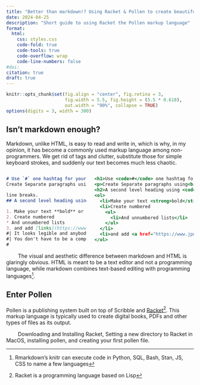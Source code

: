```yaml
---
title: "Better than markdown!? Using Racket & Pollen to create beautiful digital books"
date: 2024-04-25
description: "Short guide to using Racket the Pollen markup language"
format:
  html:
    css: styles.css
    code-fold: true
    code-tools: true
    code-overflow: wrap
    code-line-numbers: false
#doi: 
citation: true
draft: true
---
```


```r
knitr::opts_chunk$set(fig.align = "center", fig.retina = 3,
                      fig.width = 5.5, fig.height = (5.5 * 0.618),
                      out.width = "90%", collapse = TRUE)
options(digits = 3, width = 300)

```


## Isn't markdown enough? 

Markdown, unlike HTML, is easy to read and write in, which is why, in my opinion, it has become a commonly used markup language among non-programmers. We get rid of tags and clutter, substitute those for simple keyboard strokes, and suddenly our text becomes much less chaotic. 

::::: {.multiple}

::: {.columns .column-screen-inset}

::: column

```.markdown
# Use `#` one hashtag for your first–level headings
Create Separate paragraphs using

line breaks.
## A second level heading using `##`?

1. Make your text **bold** or *italicized*
2. Create numbered
* And unnumbered lists
3. and add [links](https://www.jpmonteagudo.com), if you want to. 
#| It looks legible and anybody can do it
#| You don't have to be a computer scientist, a programmer or a nerd
#
```

::: 

::: column

```.html
<h1>Use <code>#</code> one hashtag for your first–level headings</h1>
<p>Create Separate paragraphs using<br>line breaks.</p>
<h2>A second level heading using <code>##</code>?</h2>
<ol>
  <li>Make your text <strong>bold</strong> or <em>italicized</em></li>
  <li>Create numbered
    <ul>
      <li>And unnumbered lists</li>
    </ul>
  </li>
  <li>and add <a href="https://www.jpmonteagudo.com">links</a>, if you want to.</li>
</ol>

```

::: 

::::

:::::

|         The visual and aesthetic difference between markdown and HTML is glaringly obvious. HTML is meant to be a text editor and not a programming language, while markdown combines text-based editing with programming languages^[Rmarkdown's knitr can execute code in Python, SQL, Bash, Stan, JS, CSS to name a few languages].

## Enter Pollen

Pollen is a publishing system built on top of Scribble and [Racket](https://racket-lang.org/)^[Racket is a programming language based on Lisp]. This markup language is typically used to create digital books, PDFs and other types of files as its output. 

|         Downloading and Installing Racket, Setting a new directory to Racket in MacOS, installing pollen, and creating your first pollen file. 